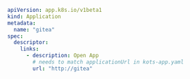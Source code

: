 ```yaml
apiVersion: app.k8s.io/v1beta1
kind: Application
metadata:
  name: "gitea"
spec:
  descriptor:
    links:
      - description: Open App
        # needs to match applicationUrl in kots-app.yaml
        url: "http://gitea"
```        